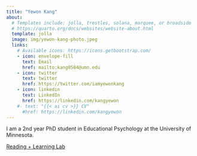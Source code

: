 ```yaml
---
title: "Yewon Kang"
about:
  # Templates include: jolla, trestles, solana, marquee, or broadside
  # https://quarto.org/docs/websites/website-about.html
  template: jolla
  image: img/yewon-kang-photo.jpeg
  links:
    # Available icons: https://icons.getbootstrap.com/
    - icon: envelope-fill
      text: Email
      href: mailto:kang0504@umn.edu
    - icon: twitter
      text: twitter
      href: https://twitter.com/iamyewonkang
    - icon: linkedin
      text: LinkedIn
      href: https://linkedin.com/kangyewon
    #- text: "{{< ai cv >}} CV"
      #href: https://linkedin.com/kangyewon
---
```


I am a 2nd year PhD student in Educational Psychology at the University of Minnesota.

[Reading + Learning Lab](https://edpsych.umn.edu/research/labs/reading-learning)

